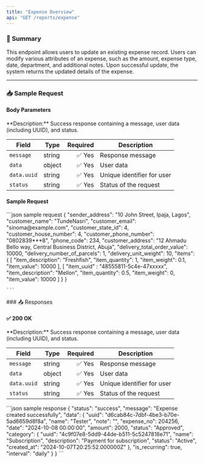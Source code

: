 ```yaml
---
title: "Expense Overview"
api: "GET /reports/expense"
---
```

### 📝 Summary

This endpoint allows users to update an existing expense record. Users can modify various attributes of an expense, such as the amount, expense type, date, department, and additional notes. Upon successful update, the system returns the updated details of the expense.


---

### 📥 Sample Request
#### Body Parameters
<Expandable>
**Description:** Success response containing a message, user data (including UUID), and status.

| **Field**   | **Type** | **Required** | **Description**          |
|-------------|----------|-------------:|---------------------------|
| `message`   | string   | ✅ Yes       | Response message          |
| `data`      | object   | ✅ Yes       | User data                 |
| `data.uuid` | string   | ✅ Yes       | Unique identifier for user |
| `status`    | string   | ✅ Yes       | Status of the request     |
</Expandable>

#### Sample Request
<Expandable>
    ```json sample request
    {
        "sender_address": "10 John Street, Ipaja, Lagos",
        "customer_name": "TundeNasri",
        "customer_email": "sinoma@example.com",
        "customer_state_id": 4,
        "customer_house_number": 4,
        "customer_phone_number": "0802839***8",
        "phone_code": 234,
        "customer_address": "12 Ahmadu Bello way, Central Business District, Abuja",
        "delivery_total_order_value": 10000,
        "delivery_number_of_parcels": 1,
        "delivery_unit_weight": 10,
        "items": {
            [
                "item_description": "Freshfish",
                "item_quantity": 1,
                "item_weight": 0.1,
                "item_value": 10000
            ],
            [
                "item_uuid" : "48555811-5c4e-47xxxxx",
                "item_description": "Mellon",
                "item_quantity": 0.5,
                "item_weight": 0,
                "item_value": 10000
            ]
        }
    }
    
    ```
</Expandable>
### 📤 Responses

#### ✅ 200 OK

<Expandable>
**Description:** Success response containing a message, user data (including UUID), and status.

| **Field**   | **Type** | **Required** | **Description**          |
|-------------|----------|-------------:|---------------------------|
| `message`   | string   | ✅ Yes       | Response message          |
| `data`      | object   | ✅ Yes       | User data                 |
| `data.uuid` | string   | ✅ Yes       | Unique identifier for user |
| `status`    | string   | ✅ Yes       | Status of the request     |
</Expandable>

<ResponseExample>
    ```json sample response
    {
        "status": "success",
        "message": "Expense created successfully",
        "data": {
            "uuid": "d6cab84c-7dbf-4be3-b70e-5ad6659d8f8a",
            "name": "Tester",
            "note": "",
            "expense_no": 204256,
            "date": "2024-10-08 00:00:00",
            "amount": 2000,
            "status": "Approved",
            "category": {
                "uuid": "4c9f07e8-5dd9-44de-b511-5c5247818e71",
                "name": "Subscription",
                "description": "Payment for subscription",
                "status": "Active",
                "created_at": "2024-10-07T20:25:52.000000Z"
            },
            "is_recurring": true,
            "interval": "daily"
        }
    }
    ```
</ResponseExample>
